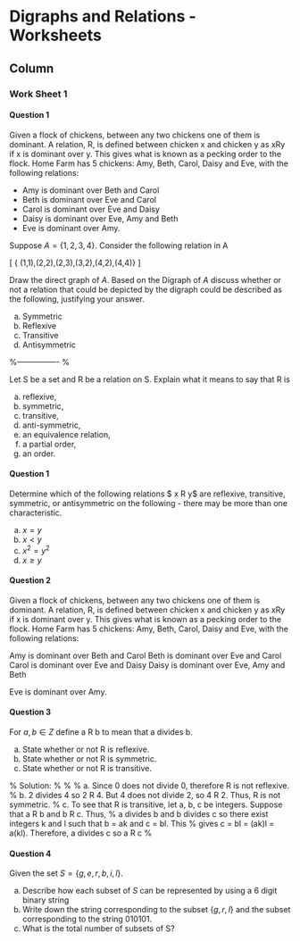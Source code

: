 
Digraphs and Relations - Worksheets {data-navmenu="Section 4"}
==================================

Column {.tabset}
-----------------------------



### Work Sheet 1

#### Question 1


Given a flock of chickens, between any two chickens one of them is
dominant. A relation, R, is defined between chicken x and chicken y as xRy if x is
dominant over y. This gives what is known as a pecking order to the flock. Home
Farm has 5 chickens: Amy, Beth, Carol, Daisy and Eve, with the following relations:

* Amy is dominant over Beth and Carol
* Beth is dominant over Eve and Carol
* Carol is dominant over Eve and Daisy
* Daisy is dominant over Eve, Amy and Beth
* Eve is dominant over Amy.


Suppose $A = \{1,2,3,4\}$. Consider the following relation in A

\[ \{  (1,1),(2,2),(2,3),(3,2),(4,2),(4,4)\} \]

Draw the direct graph of $A$. Based on the Digraph of $A$ discuss whether or not a relation that could be depicted by the digraph could be described as the following, justifying your answer.



a.  Symmetric
b.  Reflexive 
c. Transitive
d. Antisymmetric

<hline> 
%---------------- %
\item Let S be a set and R be a relation on S. Explain what it means to say that R
is


a.  reflexive,
b.  symmetric,
c. transitive,
d. anti-symmetric,
e. an equivalence relation,
f. a partial order,
g. an order. 

<hline> 

<hline>

#### Question 1
Determine which of the following relations $ x R y$ are reflexive, transitive, symmetric, or antisymmetric on the following - there may be more than one characteristic. 

 
a.  $x = y$
b.  $x < y$
c. $x^2 = y^2$
d. $x \geq y$


<hline>

#### Question 2
Given a flock of chickens, between any two chickens one of them is
dominant. A relation, R, is defined between chicken x and chicken y as xRy if x is
dominant over y. This gives what is known as a pecking order to the flock. Home
Farm has 5 chickens: Amy, Beth, Carol, Daisy and Eve, with the following relations:


\item Amy is dominant over Beth and Carol
\item Beth is dominant over Eve and Carol
\item Carol is dominant over Eve and Daisy
\item Daisy is dominant over Eve, Amy and Beth
\item Eve is dominant over Amy.


<hline>

#### Question 3

For $a, b \in Z$ define a R b to mean that a divides b.


a.  State whether or not R is reflexive.
b.  State whether or not R is symmetric.
c. State whether or not R is transitive.

% Solution: 
% 
% 
% a.   Since 0 does not divide 0, therefore R is not reflexive.
% b.  2 divides 4 so 2 R 4. But 4 does not divide 2, so 4 R 2. Thus, R is not symmetric.
% c.  To see that R is transitive, let a, b, c be integers. Suppose that a R b and b R c. Thus,
% a divides b and b divides c so there exist integers k and l such that b = ak and c = bl. This
% gives c = bl = (ak)l = a(kl). Therefore, a divides c so a R c
% 

<hline>

#### Question 4

Given the set $S =\{g,e,r,b,i,l\}$.

a.  Describe how each subset of $S$ can be represented by using a 6 digit binary string
b.  Write down the string corresponding to the subset $\{g,r,l\}$ and the subset corresponding to the string 010101.
c. What is the total number of subsets of S?


